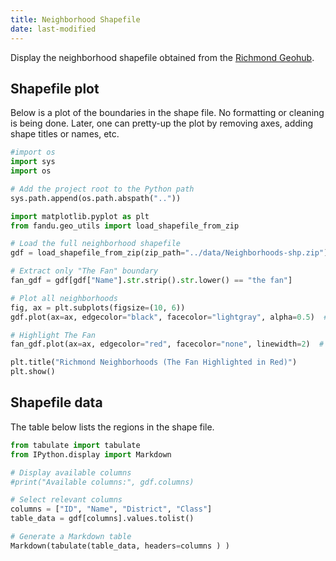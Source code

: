 ```yaml
---
title: Neighborhood Shapefile
date: last-modified
---
```


Display the neighborhood shapefile obtained from the [Richmond Geohub](https://richmond-geo-hub-cor.hub.arcgis.com/).

## Shapefile plot

Below is a plot of the boundaries in the shape file.  No formatting
or cleaning is being done.  Later, one can pretty-up the plot
by removing axes, adding shape titles or names, etc.

```python
#import os
import sys
import os

# Add the project root to the Python path
sys.path.append(os.path.abspath("..")) 

import matplotlib.pyplot as plt
from fandu.geo_utils import load_shapefile_from_zip

# Load the full neighborhood shapefile
gdf = load_shapefile_from_zip(zip_path="../data/Neighborhoods-shp.zip")

# Extract only "The Fan" boundary
fan_gdf = gdf[gdf["Name"].str.strip().str.lower() == "the fan"]

# Plot all neighborhoods
fig, ax = plt.subplots(figsize=(10, 6))
gdf.plot(ax=ax, edgecolor="black", facecolor="lightgray", alpha=0.5)  # Light gray for all neighborhoods

# Highlight The Fan
fan_gdf.plot(ax=ax, edgecolor="red", facecolor="none", linewidth=2)  # Red outline for The Fan

plt.title("Richmond Neighborhoods (The Fan Highlighted in Red)")
plt.show()

```

## Shapefile data

The table below lists the regions in the shape file.

```python
from tabulate import tabulate
from IPython.display import Markdown

# Display available columns 
#print("Available columns:", gdf.columns)  

# Select relevant columns
columns = ["ID", "Name", "District", "Class"]
table_data = gdf[columns].values.tolist()

# Generate a Markdown table
Markdown(tabulate(table_data, headers=columns ) )


```
